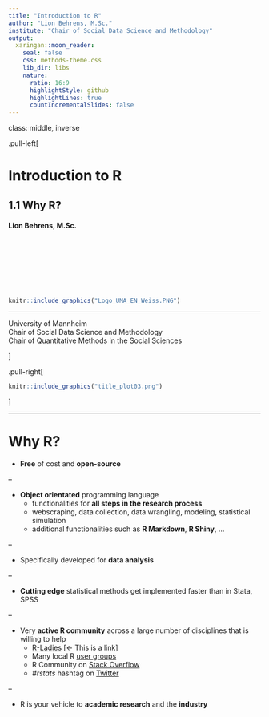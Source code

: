 ```yaml
---
title: "Introduction to R"
author: "Lion Behrens, M.Sc."
institute: "Chair of Social Data Science and Methodology"
output:
  xaringan::moon_reader:
    seal: false
    css: methods-theme.css
    lib_dir: libs
    nature:
      ratio: 16:9
      highlightStyle: github
      highlightLines: true
      countIncrementalSlides: false
---
```

class: middle, inverse

.pull-left[

# Introduction to R
## 1.1 Why R?

#### Lion Behrens, M.Sc.

&nbsp;  
&nbsp;  
&nbsp;    
&nbsp;    
&nbsp;  
&nbsp;    

```r
knitr::include_graphics("Logo_UMA_EN_Weiss.PNG")
```
____________________________________________________________   
University of Mannheim      
Chair of Social Data Science and Methodology      
Chair of Quantitative Methods in the Social Sciences  

]

.pull-right[

```r
knitr::include_graphics("title_plot03.png")
```

]
   

---

# Why R?

- **Free** of cost and **open-source**

--

- **Object orientated** programming language
  - functionalities for **all steps in the research process**
  - webscraping, data collection, data wrangling, modeling, statistical simulation 
  - additional functionalities such as **R Markdown**, **R Shiny**, ...
  
--

- Specifically developed for **data analysis**

--

- **Cutting edge** statistical methods get implemented faster than in Stata, SPSS

--

- Very **active R community** across a large number of disciplines that is willing to help
  - [R-Ladies](https://rladies.org/) [<- This is a link]
  - Many local R [user groups](https://jumpingrivers.github.io/meetingsR/r-user-groups.html)
  - R Community on [Stack Overflow](https://stackoverflow.blog/2017/10/10/impressive-growth-r/)
  - *#rstats* hashtag on [Twitter](https://twitter.com/search?q=%23rstats&src=typed_query)

--

- R is your vehicle to **academic research** and the **industry**

